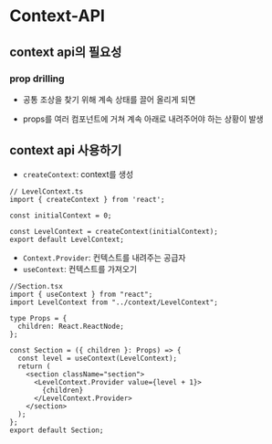 # Context-API


## context api의 필요성


### prop drilling

- 공통 조상을 찾기 위해 계속 상태를 끌어 올리게 되면

- props를 여러 컴포넌트에 거쳐 계속 아래로 내려주어야 하는 상황이 발생

  
## context api 사용하기

- `createContext`: context를 생성

```tsx
// LevelContext.ts
import { createContext } from 'react';

const initialContext = 0;

const LevelContext = createContext(initialContext);
export default LevelContext;

```

- `Context.Provider`: 컨텍스트를 내려주는 공급자
- `useContext`: 컨텍스트를 가져오기

```tsx
//Section.tsx
import { useContext } from "react";
import LevelContext from "../context/LevelContext";

type Props = {
  children: React.ReactNode;
};

const Section = ({ children }: Props) => {
  const level = useContext(LevelContext);
  return (
    <section className="section">
      <LevelContext.Provider value={level + 1}>
        {children}
      </LevelContext.Provider>
    </section>
  );
};
export default Section;
```

